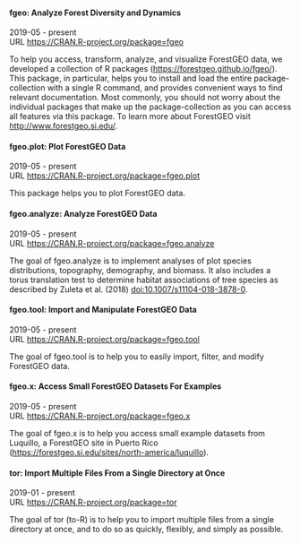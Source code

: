 #### fgeo: Analyze Forest Diversity and Dynamics

2019-05 - present  
URL <https://CRAN.R-project.org/package=fgeo>  

To help you access, transform, analyze, and visualize ForestGEO data, we developed a collection of R packages (<https://forestgeo.github.io/fgeo/>). This package, in particular, helps you to install and load the entire package-collection with a single R command, and provides convenient ways to find relevant documentation. Most commonly, you should not worry about the individual packages that make up the package-collection as you can access all features via this package. To learn more about ForestGEO visit <http://www.forestgeo.si.edu/>.

#### fgeo.plot: Plot ForestGEO Data

2019-05 - present  
URL <https://CRAN.R-project.org/package=fgeo.plot>  

This package helps you to plot ForestGEO data.

#### fgeo.analyze: Analyze ForestGEO Data

2019-05 - present  
URL <https://CRAN.R-project.org/package=fgeo.analyze>  

The goal of fgeo.analyze is to implement analyses of plot species distributions, topography, demography, and biomass. It also includes a torus translation test to determine habitat associations of tree species as described by Zuleta et al. (2018) <doi:10.1007/s11104-018-3878-0>.

#### fgeo.tool: Import and Manipulate ForestGEO Data

2019-05 - present  
URL <https://CRAN.R-project.org/package=fgeo.tool>  

The goal of fgeo.tool is to help you to easily import, filter, and modify ForestGEO data.

#### fgeo.x: Access Small ForestGEO Datasets For Examples

2019-05 - present  
URL <https://CRAN.R-project.org/package=fgeo.x>  

The goal of fgeo.x is to help you access small example datasets from Luquillo, a ForestGEO site in Puerto Rico (<https://forestgeo.si.edu/sites/north-america/luquillo>).

#### tor: Import Multiple Files From a Single Directory at Once

2019-01 - present  
URL <https://CRAN.R-project.org/package=tor>  

The goal of tor (to-R) is to help you to import multiple files from a single directory at once, and to do so as quickly, flexibly, and simply as possible.
